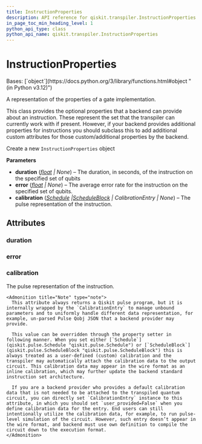 ```yaml
---
title: InstructionProperties
description: API reference for qiskit.transpiler.InstructionProperties
in_page_toc_min_heading_level: 1
python_api_type: class
python_api_name: qiskit.transpiler.InstructionProperties
---
```


# InstructionProperties

<Class id="qiskit.transpiler.InstructionProperties" isDedicatedPage={true} github="https://github.com/qiskit/qiskit/tree/stable/0.45/qiskit/transpiler/target.py" signature="qiskit.transpiler.InstructionProperties(duration=None, error=None, calibration=None)">
  Bases: [`object`](https://docs.python.org/3/library/functions.html#object "(in Python v3.12)")

  A representation of the properties of a gate implementation.

  This class provides the optional properties that a backend can provide about an instruction. These represent the set that the transpiler can currently work with if present. However, if your backend provides additional properties for instructions you should subclass this to add additional custom attributes for those custom/additional properties by the backend.

  Create a new `InstructionProperties` object

  **Parameters**

  *   **duration** ([*float*](https://docs.python.org/3/library/functions.html#float "(in Python v3.12)") *| None*) – The duration, in seconds, of the instruction on the specified set of qubits
  *   **error** ([*float*](https://docs.python.org/3/library/functions.html#float "(in Python v3.12)") *| None*) – The average error rate for the instruction on the specified set of qubits.
  *   **calibration** ([*Schedule*](qiskit.pulse.Schedule "qiskit.pulse.Schedule")  *|*[*ScheduleBlock*](qiskit.pulse.ScheduleBlock "qiskit.pulse.ScheduleBlock") *| CalibrationEntry | None*) – The pulse representation of the instruction.

  ## Attributes

  ### duration

  <Attribute id="qiskit.transpiler.InstructionProperties.duration" />

  ### error

  <Attribute id="qiskit.transpiler.InstructionProperties.error" />

  ### calibration

  <Attribute id="qiskit.transpiler.InstructionProperties.calibration">
    The pulse representation of the instruction.

    <Admonition title="Note" type="note">
      This attribute always returns a Qiskit pulse program, but it is internally wrapped by the `CalibrationEntry` to manage unbound parameters and to uniformly handle different data representation, for example, un-parsed Pulse Qobj JSON that a backend provider may provide.

      This value can be overridden through the property setter in following manner. When you set either [`Schedule`](qiskit.pulse.Schedule "qiskit.pulse.Schedule") or [`ScheduleBlock`](qiskit.pulse.ScheduleBlock "qiskit.pulse.ScheduleBlock") this is always treated as a user-defined (custom) calibration and the transpiler may automatically attach the calibration data to the output circuit. This calibration data may appear in the wire format as an inline calibration, which may further update the backend standard instruction set architecture.

      If you are a backend provider who provides a default calibration data that is not needed to be attached to the transpiled quantum circuit, you can directly set `CalibrationEntry` instance to this attribute, in which you should set `user_provided=False` when you define calibration data for the entry. End users can still intentionally utilize the calibration data, for example, to run pulse-level simulation of the circuit. However, such entry doesn’t appear in the wire format, and backend must use own definition to compile the circuit down to the execution format.
    </Admonition>
  </Attribute>
</Class>

